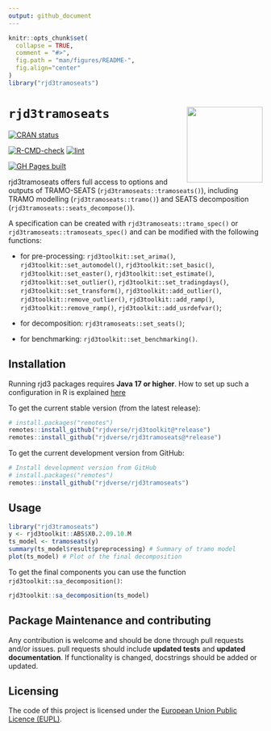 ```yaml
---
output: github_document
---
```


<!-- README.md is generated from README.Rmd. Please edit that file -->

```r
knitr::opts_chunk$set(
  collapse = TRUE,
  comment = "#>",
  fig.path = "man/figures/README-",
  fig.align="center"
)
library("rjd3tramoseats")
```

# `rjd3tramoseats` <a href="https://rjdverse.github.io/rjd3tramoseats/"><img src="man/figures/logo.png" align="right" height="150" style="float:right; height:150px;"/></a>

<!-- badges: start -->
[![CRAN status](https://www.r-pkg.org/badges/version/rjd3tramoseats)](https://CRAN.R-project.org/package=rjd3tramoseats)

[![R-CMD-check](https://github.com/rjdverse/rjd3tramoseats/actions/workflows/R-CMD-check.yaml/badge.svg)](https://github.com/rjdverse/rjd3tramoseats/actions/workflows/R-CMD-check.yaml)
[![lint](https://github.com/rjdverse/rjd3tramoseats/actions/workflows/lint.yaml/badge.svg)](https://github.com/rjdverse/rjd3tramoseats/actions/workflows/lint.yaml)

[![GH Pages built](https://github.com/rjdverse/rjd3tramoseats/actions/workflows/pkgdown.yaml/badge.svg)](https://github.com/rjdverse/rjd3tramoseats/actions/workflows/pkgdown.yaml)
<!-- badges: end -->


rjd3tramoseats offers full access to options and outputs of TRAMO-SEATS (`rjd3tramoseats::tramoseats()`), including TRAMO modelling (`rjd3tramoseats::tramo()`) and SEATS decomposition (`rjd3tramoseats::seats_decompose()`).

A specification can be created with `rjd3tramoseats::tramo_spec()` or `rjd3tramoseats::tramoseats_spec()` and can be modified with the following functions:

- for pre-processing: `rjd3toolkit::set_arima()`, `rjd3toolkit::set_automodel()`, `rjd3toolkit::set_basic()`, `rjd3toolkit::set_easter()`, `rjd3toolkit::set_estimate()`, `rjd3toolkit::set_outlier()`, `rjd3toolkit::set_tradingdays()`, `rjd3toolkit::set_transform()`, `rjd3toolkit::add_outlier()`, `rjd3toolkit::remove_outlier()`, `rjd3toolkit::add_ramp()`, `rjd3toolkit::remove_ramp()`, `rjd3toolkit::add_usrdefvar()`;

- for decomposition: `rjd3tramoseats::set_seats()`;

- for benchmarking: `rjd3toolkit::set_benchmarking()`.
 

## Installation

Running rjd3 packages requires **Java 17 or higher**. How to set up such a configuration in R is explained [here](https://jdemetra-new-documentation.netlify.app/#Rconfig)

To get the current stable version (from the latest release):

```r
# install.packages("remotes")
remotes::install_github("rjdverse/rjd3toolkit@*release")
remotes::install_github("rjdverse/rjd3tramoseats@*release")
```

To get the current development version from GitHub:

```r
# Install development version from GitHub
# install.packages("remotes")
remotes::install_github("rjdverse/rjd3tramoseats")
```


## Usage

```r
library("rjd3tramoseats")
y <- rjd3toolkit::ABS$X0.2.09.10.M
ts_model <- tramoseats(y) 
summary(ts_model$result$preprocessing) # Summary of tramo model
plot(ts_model) # Plot of the final decomposition
```

To get the final components you can use the function `rjd3toolkit::sa_decomposition()`:

```r
rjd3toolkit::sa_decomposition(ts_model)
```


## Package Maintenance and contributing

Any contribution is welcome and should be done through pull requests and/or issues.
pull requests should include **updated tests** and **updated documentation**. If functionality is changed, docstrings should be added or updated.


## Licensing

The code of this project is licensed under the [European Union Public Licence (EUPL)](https://joinup.ec.europa.eu/collection/eupl/eupl-text-eupl-12).
